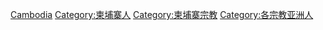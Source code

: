 [[Category:依宗教劃分的各國籍信徒|Cambodia]]
[[Category:柬埔寨人|Category:柬埔寨人]]
[[Category:柬埔寨宗教|Category:柬埔寨宗教]]
[[Category:各宗教亚洲人|Category:各宗教亚洲人]]